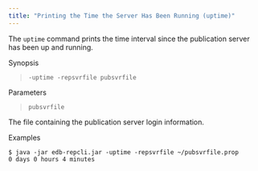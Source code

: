 ```yaml
---
title: "Printing the Time the Server Has Been Running (uptime)"
---
```


<div id="printing_server_uptime" class="registered_link"></div>


The `uptime` command prints the time interval since the publication server has been up and running.

Synopsis

> `-uptime -repsvrfile pubsvrfile`

Parameters

> `pubsvrfile`

The file containing the publication server login information.

Examples

``` text
$ java -jar edb-repcli.jar -uptime -repsvrfile ~/pubsvrfile.prop
0 days 0 hours 4 minutes
```
